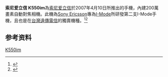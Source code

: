 {{Infobox Mobile
| name = 索尼爱立信 K550im
| image = Sony Ericsson K550im.jpg
| screen = 1.9英寸 176×220[[像素|像素]]<br />260000色[[TFT|TFT]]彩屏
| ringtone = 72和弦
| memory = 动态内存64MB
| networks = [[GSM|GSM]] 900/1800/1900 MHz
| connectivity = [[USB|USB]]、[[藍牙|藍牙]]
| size = 106×42×14 mm
| weight = 85[[克|克]]
}}
'''索尼爱立信 K550im'''為[[索尼爱立信|索尼爱立信]]於2007年4月10日所推出的手機，內建200萬畫素自動對焦相機。此機為[[Sony_Ericsson|Sony Ericsson]]專為[[I-Mode|I-Mode]]所研發第二支I-Mode手機，且也是在[[台灣|台灣]][[遠傳電信|遠傳電信]]的獨賣機種。<ref>{{Cite web|title=Sony Ericsson lance son 1er mobile i-mode : K550im|url=https://www.lesmobiles.com/actualite/2844-sony-ericsson-lance-son-1er-mobile-i-mode-k550im.html|accessdate=|author=|date=|format=|publisher=|language=fr|archiveurl=https://web.archive.org/web/20200718073419/https://www.lesmobiles.com/actualite/2844-sony-ericsson-lance-son-1er-mobile-i-mode-k550im.html|archivedate=2020-07-18|dead-url=no}}</ref><ref>{{Cite web|title=Sony Ericsson K550i and K550im - Mobile Gazette - Mobile Phone News|url=https://www.mobilegazette.com/sony-ericsson-k550i-k550im-07x02x07.htm|accessdate=|author=|date=|format=|publisher=|language=|archiveurl=https://web.archive.org/web/20200718065106/https://www.mobilegazette.com/sony-ericsson-k550i-k550im-07x02x07.htm|archivedate=2020-07-18|dead-url=no}}</ref>
{{SEphones}}

== 参考资料 ==
{{reflist|2}}
[[Category:索尼愛立信手機|K550im]]
{{科学技术小作品}}